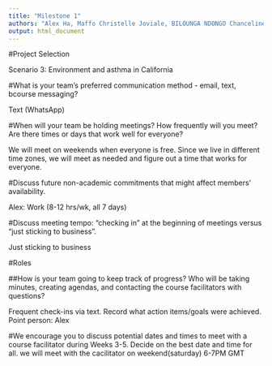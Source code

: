 ```yaml
--- 
title: "Milestone 1"
authors: "Alex Ha, Maffo Christelle Joviale, BILOUNGA NDONGO Chanceline"
output: html_document
---
```


#Project Selection

Scenario 3: Environment and asthma in California

#What is your team's preferred communication method - email, text, bcourse messaging?

Text (WhatsApp)

#When will your team be holding meetings? How frequently will you meet? Are there times or days that work well for everyone?

We will meet on weekends when everyone is free. Since we live in different time zones, we will meet as needed and figure out a time that works for everyone.

#Discuss future non-academic commitments that might affect members' availability.

Alex: Work (8-12 hrs/wk, all 7 days)

#Discuss meeting tempo: "checking in" at the beginning of meetings versus "just sticking to business".

Just sticking to business

#Roles

##How is your team going to keep track of progress? Who will be taking minutes, creating agendas, and contacting the course facilitators with questions?

Frequent check-ins via text. Record what action items/goals were achieved. Point person: Alex

#We encourage you to discuss potential dates and times to meet with a course facilitator during Weeks 3-5. Decide on the best date and time for all.
we will meet with the cacilitator on weekend(saturday) 6-7PM GMT


